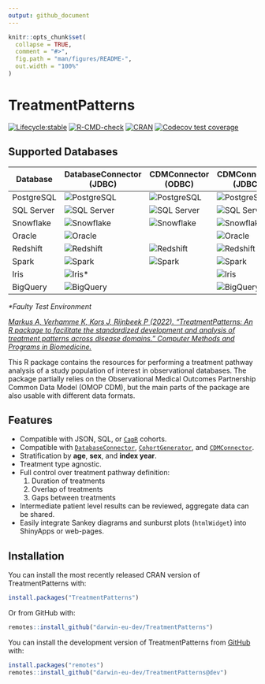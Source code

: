 ```yaml
---
output: github_document
---
```


<!-- README.md is generated from README.Rmd. Please edit that file -->

```r
knitr::opts_chunk$set(
  collapse = TRUE,
  comment = "#>",
  fig.path = "man/figures/README-",
  out.width = "100%"
)
```

# TreatmentPatterns

<!-- badges: start -->

[![Lifecycle:stable](https://img.shields.io/badge/lifecycle-stable-brightgreen.svg)](https://lifecycle.r-lib.org/articles/stages.html#stable)
[![R-CMD-check](https://github.com/darwin-eu-dev/TreatmentPatterns/actions/workflows/R-CMD-check.yaml/badge.svg?branch=dev)](https://github.com/darwin-eu-dev/TreatmentPatterns/actions/workflows/R-CMD-check.yaml)
[![CRAN](https://www.r-pkg.org/badges/version/TreatmentPatterns)](https://CRAN.R-project.org/package=TreatmentPatterns)
[![Codecov test coverage](https://codecov.io/gh/darwin-eu-dev/TreatmentPatterns/branch/master/graph/badge.svg)](https://app.codecov.io/gh/darwin-eu-dev/TreatmentPatterns?branch=master)

## Supported Databases

| Database | DatabaseConnector (JDBC) | CDMConnector (ODBC) | CDMConnector (JDBC) |
| --- | --- | --- | --- |
| PostgreSQL | ![PostgreSQL](https://github.com/darwin-eu-dev/TreatmentPatterns/actions/workflows/jdbc-dbc-postgresql.yaml/badge.svg) | ![PostgreSQL](https://github.com/darwin-eu-dev/TreatmentPatterns/actions/workflows/odbc-cdmc-postgresql.yaml/badge.svg) | ![PostgreSQL](https://github.com/darwin-eu-dev/TreatmentPatterns/actions/workflows/jdbc-cdmc-postgresql.yaml/badge.svg) |
| SQL Server | ![SQL Server](https://github.com/darwin-eu-dev/TreatmentPatterns/actions/workflows/jdbc-dbc-sqlserver.yaml/badge.svg) | ![SQL Server](https://github.com/darwin-eu-dev/TreatmentPatterns/actions/workflows/odbc-cdmc-sqlserver.yaml/badge.svg) | ![SQL Server](https://github.com/darwin-eu-dev/TreatmentPatterns/actions/workflows/jdbc-cdmc-sqlserver.yaml/badge.svg) |
| Snowflake | ![Snowflake](https://github.com/darwin-eu-dev/TreatmentPatterns/actions/workflows/jdbc-dbc-snowflake.yaml/badge.svg) | ![Snowflake](https://github.com/darwin-eu-dev/TreatmentPatterns/actions/workflows/odbc-cdmc-snowflake.yaml/badge.svg) | ![Snowflake](https://github.com/darwin-eu-dev/TreatmentPatterns/actions/workflows/jdbc-cdmc-snowflake.yaml/badge.svg) |
| Oracle | ![Oracle](https://github.com/darwin-eu-dev/TreatmentPatterns/actions/workflows/jdbc-dbc-oracle.yaml/badge.svg) |  | ![Oracle](https://github.com/darwin-eu-dev/TreatmentPatterns/actions/workflows/jdbc-cdmc-oracle.yaml/badge.svg) |
| Redshift | ![Redshift](https://github.com/darwin-eu-dev/TreatmentPatterns/actions/workflows/jdbc-dbc-redshift.yaml/badge.svg) | ![Redshift](https://github.com/darwin-eu-dev/TreatmentPatterns/actions/workflows/odbc-cdmc-redshift.yaml/badge.svg) | ![Redshift](https://github.com/darwin-eu-dev/TreatmentPatterns/actions/workflows/jdbc-cdmc-redshift.yaml/badge.svg) |
| Spark | ![Spark](https://github.com/darwin-eu-dev/TreatmentPatterns/actions/workflows/jdbc-dbc-spark.yaml/badge.svg) | ![Spark](https://github.com/darwin-eu-dev/TreatmentPatterns/actions/workflows/odbc-cdmc-spark.yaml/badge.svg) | ![Spark](https://github.com/darwin-eu-dev/TreatmentPatterns/actions/workflows/jdbc-cdmc-spark.yaml/badge.svg) |
| Iris | ![Iris](https://github.com/darwin-eu-dev/TreatmentPatterns/actions/workflows/jdbc-dbc-iris.yaml/badge.svg)* |  | ![Iris](https://github.com/darwin-eu-dev/TreatmentPatterns/actions/workflows/jdbc-cdmc-iris.yaml/badge.svg) |
| BigQuery | ![BigQuery](https://github.com/darwin-eu-dev/TreatmentPatterns/actions/workflows/jdbc-dbc-bigquery.yaml/badge.svg) |  | ![BigQuery](https://github.com/darwin-eu-dev/TreatmentPatterns/actions/workflows/jdbc-cdmc-bigquery.yaml/badge.svg) |

_\*Faulty Test Environment_

<!-- badges: end -->

[_Markus A, Verhamme K, Kors J, Rijnbeek P (2022). “TreatmentPatterns: An R package to facilitate the standardized development and analysis of treatment patterns across disease domains.” Computer Methods and Programs in Biomedicine._](https://doi.org/10.1016/j.cmpb.2022.107081)

This R package contains the resources for performing a treatment pathway analysis of a study population of interest in observational databases. The package partially relies on the Observational Medical Outcomes Partnership Common Data Model (OMOP CDM), but the main parts of the package are also usable with different data formats.

## Features

-   Compatible with JSON, SQL, or [`CapR`](https://ohdsi.github.io/Capr/) cohorts.
-   Compatible with [`DatabaseConnector`](https://ohdsi.github.io/DatabaseConnector/), [`CohortGenerator`](https://ohdsi.github.io/CohortGenerator/), and [`CDMConnector`](https://darwin-eu.github.io/CDMConnector/).
-   Stratification by **age**, **sex**, and **index year**.
-   Treatment type agnostic.
-   Full control over treatment pathway definition:
    1.  Duration of treatments
    2.  Overlap of treatments
    3.  Gaps between treatments
-   Intermediate patient level results can be reviewed, aggregate data can be shared.
-   Easily integrate Sankey diagrams and sunburst plots (`htmlWidget`) into ShinyApps or web-pages.

## Installation

You can install the most recently released CRAN version of TreatmentPatterns with:

``` r
install.packages("TreatmentPatterns")
```

Or from GitHub with:

``` r
remotes::install_github("darwin-eu-dev/TreatmentPatterns")
```

You can install the development version of TreatmentPatterns from [GitHub](https://github.com/) with:

``` r
install.packages("remotes")
remotes::install_github("darwin-eu-dev/TreatmentPatterns@dev")
```
